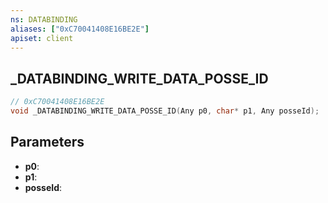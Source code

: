 ```yaml
---
ns: DATABINDING
aliases: ["0xC70041408E16BE2E"]
apiset: client
---
```

## _DATABINDING_WRITE_DATA_POSSE_ID

```c
// 0xC70041408E16BE2E
void _DATABINDING_WRITE_DATA_POSSE_ID(Any p0, char* p1, Any posseId);
```


## Parameters
* **p0**:
* **p1**:
* **posseId**: